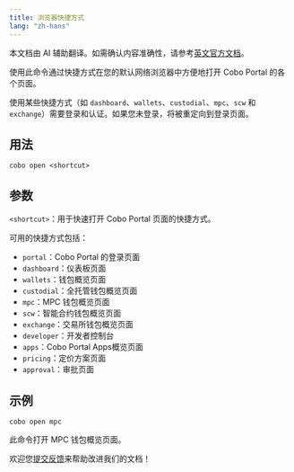```yaml
---
title: 浏览器快捷方式
lang: "zh-hans"
---
```

<Note>本文档由 AI 辅助翻译。如需确认内容准确性，请参考[英文官方文档](https://www.cobo.com/developers/v2/guides/overview/introduction)。</Note>

使用此命令通过快捷方式在您的默认网络浏览器中方便地打开 Cobo Portal 的各个页面。

<Note>使用某些快捷方式（如 `dashboard`、`wallets`、`custodial`、`mpc`、`scw` 和 `exchange`）需要登录和认证。如果您未登录，将被重定向到登录页面。</Note>

## 用法

```shell
cobo open <shortcut>
```

## 参数

`<shortcut>`：用于快速打开 Cobo Portal 页面的快捷方式。

可用的快捷方式包括：

- `portal`：Cobo Portal 的登录页面
- `dashboard`：仪表板页面
- `wallets`：钱包概览页面
- `custodial`：全托管钱包概览页面
- `mpc`：MPC 钱包概览页面
- `scw`：智能合约钱包概览页面
- `exchange`：交易所钱包概览页面
- `developer`：开发者控制台
- `apps`：Cobo Portal Apps概览页面
- `pricing`：定价方案页面
- `approval`：审批页面

## 示例

```shell
cobo open mpc
```

此命令打开 MPC 钱包概览页面。

<Tip>欢迎您[提交反馈](https://forms.zohopublic.com/cobo/form/DocumentFeedbackForm/formperma/QvLOhxJv1_JMsJ-1dleZ8Itb_7rzN-LtgvsDdxosoVI)来帮助改进我们的文档！</Tip>